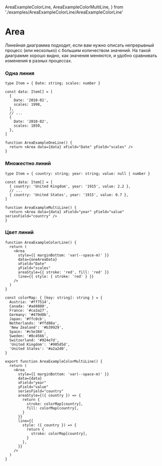   AreaExampleColorLine,
  AreaExampleColorMultiLine,
} from './examples/AreaExampleColorLine/AreaExampleColorLine'


# Area

<RemadeInfo commponentName="Area" apiUrl="https://g2plot.antv.vision/en/docs/api/plots/area" />

Линейная диаграмма подходит, если вам нужно описать непрерывный процесс (или несколько)
с большим количеством значений. На такой диаграмме хорошо видно, как значения меняются,
и удобно сравнивать изменения в разных процессах.

### Одна линия

```tsx
type Item = { Date: string; scales: number }

const data: Item[] = [
  {
    Date: '2010-01',
    scales: 1998,
  },
  // ...
  {
    Date: '2010-02',
    scales: 1850,
  },
]

function AreaExampleOneLine() {
  return <Area data={data} xField="Date" yField="scales" />
}
```

<AreaExampleOneLine />

### Множестно линий

```tsx
type Item = { country: string; year: string; value: null | number }

const data: Item[] = [
  { country: 'United Kingdom', year: '1915', value: 2.2 },
  // ...
  { country: 'United States', year: '1915', value: 0.7 },
]

function AreaExampleMultiLine() {
  return <Area data={data} xField="year" yField="value" seriesField="country" />
}
```

<AreaExampleMultiLine />

### Цвет линий

```tsx
function AreaExampleColorLine() {
  return (
    <Area
      style={{ marginBottom: 'var(--space-m)' }}
      data={oneAreaData}
      xField="Date"
      yField="scales"
      areaStyle={{ stroke: 'red', fill: 'red' }}
      line={{ style: { stroke: 'red' } }}
    />
  )
}
```

<AreaExampleColorLine />

```tsx
const colorMap: { [key: string]: string } = {
  Austria: '#ff7514',
  Canada: '#ad4800',
  France: '#ca3a27',
  Germany: '#470d0b',
  Japan: '#ffc0cb',
  Netherlands: '#ffd88a',
  'New Zealand': '#b39929',
  Spain: '#c5e384',
  Sweden: '#8c4566',
  Switzerland: '#924e7d',
  'United Kingdom': '#905d5d',
  'United States': '#a2a2d0',
}

export function AreaExampleColorMultiLine() {
  return (
    <Area
      style={{ marginBottom: 'var(--space-m)' }}
      data={data}
      xField="year"
      yField="value"
      seriesField="country"
      areaStyle={({ country }) => {
        return {
          stroke: colorMap[country],
          fill: colorMap[country],
        }
      }}
      line={{
        style: ({ country }) => {
          return {
            stroke: colorMap[country],
          }
        },
      }}
    />
  )
}
```

<AreaExampleColorMultiLine />
